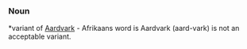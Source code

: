 ===Noun===
{{rfd}} *variant of [[Aardvark]] - Afrikaans word is Aardvark (aard-vark) is not an acceptable variant.